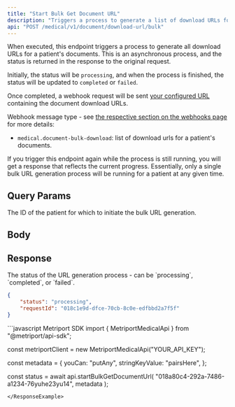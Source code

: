 ```yaml
---
title: "Start Bulk Get Document URL"
description: "Triggers a process to generate a list of download URLs for all of the patient's documents."
api: "POST /medical/v1/document/download-url/bulk"
---
```

When executed, this endpoint triggers a process to generate all download URLs for a patient's documents.
This is an asynchronous process, and the status is returned in the response to the original request.

Initially, the status will be `processing`, and when the process is finished, the status will be updated to
`completed` or `failed`.

Once completed, a webhook request will be sent [your configured URL](/home/api-reference/settings/post-settings)
containing the document download URLs.

Webhook message type - see [the respective section on the webhooks page](/medical-api/more-info/webhooks#bulk-downloadable-url-generation)
for more details:

- `medical.document-bulk-download`: list of download urls for a patient's documents.

<Warning>
  If you trigger this endpoint again while the process is still running, you will get a response that reflects the current progress. Essentially, only a single bulk URL generation process will be running for a patient at any given time.
</Warning>

## Query Params

<ParamField query="patientId" type="string" required>
  The ID of the patient for which to initiate the bulk URL generation.
</ParamField>

## Body

<Snippet file="webhook-request-metadata.mdx" />


<Snippet file="webhook-metadata-post-example.mdx" />


## Response

<ResponseField name="status" type="string" required>
      The status of the URL generation process - can be `processing`, `completed`, or `failed`.
</ResponseField>
<Snippet file="request-id.mdx" />

```json
{
    "status": "processing",
    "requestId": "018c1e9d-dfce-70cb-8c0e-edfbbd2a7f5f"
}
```

<ResponseExample>
```javascript Metriport SDK
import { MetriportMedicalApi } from "@metriport/api-sdk";

const metriportClient = new MetriportMedicalApi("YOUR_API_KEY");

const metadata = {
  youCan: "putAny",
  stringKeyValue: "pairsHere",
};

const status = await api.startBulkGetDocumentUrl(
  "018a80c4-292a-7486-a1234-76yuhe23yu14",
  metadata
);

```
</ResponseExample>